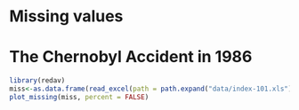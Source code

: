 # Missing values

# The Chernobyl Accident in 1986

```r
library(redav)
miss<-as.data.frame(read_excel(path = path.expand("data/index-101.xls")))
plot_missing(miss, percent = FALSE)
```
